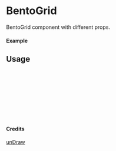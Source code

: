 
<Meta of={BentoGrid} title="unDraw/BentoGrid" />

# BentoGrid

BentoGrid component with different props.

#### Example

<Canvas of={BentoGrid.Primary} />

## Usage

```ts
import { BentoGrid } from "yadl-ui";

const Example = () => {
  return (
      <BentoGrid />
  );
};

export default Example;
```

#### Credits
[unDraw](https://undraw.co/illustrations)
